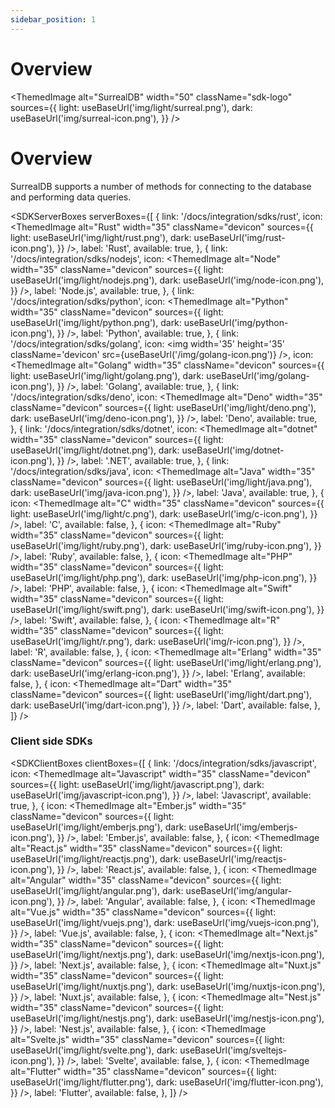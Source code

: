 ```yaml
---
sidebar_position: 1
---
```



# Overview

<ThemedImage
  alt="SurrealDB"
  width="50"
  className="sdk-logo"
  sources={{
    light: useBaseUrl('img/light/surreal.png'),
    dark: useBaseUrl('img/surreal-icon.png'),
  }}
/>

# Overview

SurrealDB supports a number of methods for connecting to the database and performing data queries.



<SDKServerBoxes
  serverBoxes={[
    {
      link: '/docs/integration/sdks/rust',
      icon: <ThemedImage
            alt="Rust"
            width="35"
            className="devicon"
            sources={{
              light: useBaseUrl('img/light/rust.png'),
              dark: useBaseUrl('img/rust-icon.png'),
            }}
          />,
      label: 'Rust',
      available: true,
    },
    {
      link: '/docs/integration/sdks/nodejs',
      icon: <ThemedImage
            alt="Node"
            width="35"
            className="devicon"
            sources={{
              light: useBaseUrl('img/light/nodejs.png'),
              dark: useBaseUrl('img/node-icon.png'),
            }}
          />,
      label: 'Node.js',
      available: true,
    },
    {
      link: '/docs/integration/sdks/python',
      icon: <ThemedImage
            alt="Python"
            width="35"
            className="devicon"
            sources={{
              light: useBaseUrl('img/light/python.png'),
              dark: useBaseUrl('img/python-icon.png'),
            }}
          />,
      label: 'Python',
      available: true,
    },
    {
      link: '/docs/integration/sdks/golang',
      icon: <img width='35' height='35' className='devicon' src={useBaseUrl('/img/golang-icon.png')} />,
      icon: <ThemedImage
            alt="Golang"
            width="35"
            className="devicon"
            sources={{
              light: useBaseUrl('img/light/golang.png'),
              dark: useBaseUrl('img/golang-icon.png'),
            }}
          />,
      label: 'Golang',
      available: true,
    },
    {
      link: '/docs/integration/sdks/deno',
      icon: <ThemedImage
            alt="Deno"
            width="35"
            className="devicon"
            sources={{
              light: useBaseUrl('img/light/deno.png'),
              dark: useBaseUrl('img/deno-icon.png'),
            }}
          />,
      label: 'Deno',
      available: true,
    },
     {
      link: '/docs/integration/sdks/dotnet',
      icon: <ThemedImage
            alt="dotnet"
            width="35"
            className="devicon"
            sources={{
              light: useBaseUrl('img/light/dotnet.png'),
              dark: useBaseUrl('img/dotnet-icon.png'),
            }}
          />,
      label: '.NET',
      available: true,
    },
    {
      link: '/docs/integration/sdks/java',
      icon: <ThemedImage
            alt="Java"
            width="35"
            className="devicon"
            sources={{
              light: useBaseUrl('img/light/java.png'),
              dark: useBaseUrl('img/java-icon.png'),
            }}
          />,
      label: 'Java',
      available: true,
    },
    {
      icon: <ThemedImage
            alt="C"
            width="35"
            className="devicon"
            sources={{
              light: useBaseUrl('img/light/c.png'),
              dark: useBaseUrl('img/c-icon.png'),
            }}
          />,
      label: 'C',
      available: false,
    },
    {
      icon: <ThemedImage
            alt="Ruby"
            width="35"
            className="devicon"
            sources={{
              light: useBaseUrl('img/light/ruby.png'),
              dark: useBaseUrl('img/ruby-icon.png'),
            }}
          />,
      label: 'Ruby',
      available: false,
    },
    {
      icon: <ThemedImage
            alt="PHP"
            width="35"
            className="devicon"
            sources={{
              light: useBaseUrl('img/light/php.png'),
              dark: useBaseUrl('img/php-icon.png'),
            }}
          />,
      label: 'PHP',
      available: false,
    },
    {
      icon: <ThemedImage
            alt="Swift"
            width="35"
            className="devicon"
            sources={{
              light: useBaseUrl('img/light/swift.png'),
              dark: useBaseUrl('img/swift-icon.png'),
            }}
          />,
      label: 'Swift',
      available: false,
    },
    {
      icon: <ThemedImage
            alt="R"
            width="35"
            className="devicon"
            sources={{
              light: useBaseUrl('img/light/r.png'),
              dark: useBaseUrl('img/r-icon.png'),
            }}
          />,
      label: 'R',
      available: false,
    },
    {
      icon: <ThemedImage
            alt="Erlang"
            width="35"
            className="devicon"
            sources={{
              light: useBaseUrl('img/light/erlang.png'),
              dark: useBaseUrl('img/erlang-icon.png'),
            }}
          />,
      label: 'Erlang',
      available: false,
    },
    {
      icon: <ThemedImage
            alt="Dart"
            width="35"
            className="devicon"
            sources={{
              light: useBaseUrl('img/light/dart.png'),
              dark: useBaseUrl('img/dart-icon.png'),
            }}
          />,
      label: 'Dart',
      available: false,
    },
  ]}
/>

### Client side SDKs

<SDKClientBoxes
  clientBoxes={[
    {
      link: '/docs/integration/sdks/javascript',
      icon: <ThemedImage
            alt="Javascript"
            width="35"
            className="devicon"
            sources={{
              light: useBaseUrl('img/light/javascript.png'),
              dark: useBaseUrl('img/javascript-icon.png'),
            }}
          />,
      label: 'Javascript',
      available: true,
    },
    {
      icon: <ThemedImage
            alt="Ember.js"
            width="35"
            className="devicon"
            sources={{
              light: useBaseUrl('img/light/emberjs.png'),
              dark: useBaseUrl('img/emberjs-icon.png'),
            }}
          />,
      label: 'Ember.js',
      available: false,
    },
    {
      icon: <ThemedImage
            alt="React.js"
            width="35"
            className="devicon"
            sources={{
              light: useBaseUrl('img/light/reactjs.png'),
              dark: useBaseUrl('img/reactjs-icon.png'),
            }}
          />,
      label: 'React.js',
      available: false,
    },
    {
      icon: <ThemedImage
            alt="Angular"
            width="35"
            className="devicon"
            sources={{
              light: useBaseUrl('img/light/angular.png'),
              dark: useBaseUrl('img/angular-icon.png'),
            }}
          />,
      label: 'Angular',
      available: false,
    },
    {
      icon: <ThemedImage
            alt="Vue.js"
            width="35"
            className="devicon"
            sources={{
              light: useBaseUrl('img/light/vuejs.png'),
              dark: useBaseUrl('img/vuejs-icon.png'),
            }}
          />,
      label: 'Vue.js',
      available: false,
    },
    {
      icon: <ThemedImage
            alt="Next.js"
            width="35"
            className="devicon"
            sources={{
              light: useBaseUrl('img/light/nextjs.png'),
              dark: useBaseUrl('img/nextjs-icon.png'),
            }}
          />,
      label: 'Next.js',
      available: false,
    },
    {
      icon: <ThemedImage
            alt="Nuxt.js"
            width="35"
            className="devicon"
            sources={{
              light: useBaseUrl('img/light/nuxtjs.png'),
              dark: useBaseUrl('img/nuxtjs-icon.png'),
            }}
          />,
      label: 'Nuxt.js',
      available: false,
    },
    {
      icon: <ThemedImage
            alt="Nest.js"
            width="35"
            className="devicon"
            sources={{
              light: useBaseUrl('img/light/nestjs.png'),
              dark: useBaseUrl('img/nestjs-icon.png'),
            }}
          />,
      label: 'Nest.js',
      available: false,
    },
    {
      icon: <ThemedImage
            alt="Svelte.js"
            width="35"
            className="devicon"
            sources={{
              light: useBaseUrl('img/light/svelte.png'),
              dark: useBaseUrl('img/sveltejs-icon.png'),
            }}
          />,
      label: 'Svelte',
      available: false,
    },
    {
      icon: <ThemedImage
            alt="Flutter"
            width="35"
            className="devicon"
            sources={{
              light: useBaseUrl('img/light/flutter.png'),
              dark: useBaseUrl('img/flutter-icon.png'),
            }}
          />,
      label: 'Flutter',
      available: false,
    },
  ]}
/>
